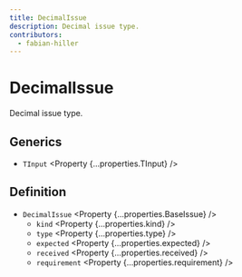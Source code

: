 ```yaml
---
title: DecimalIssue
description: Decimal issue type.
contributors:
  - fabian-hiller
---
```



# DecimalIssue

Decimal issue type.

## Generics

- `TInput` <Property {...properties.TInput} />

## Definition

- `DecimalIssue` <Property {...properties.BaseIssue} />
  - `kind` <Property {...properties.kind} />
  - `type` <Property {...properties.type} />
  - `expected` <Property {...properties.expected} />
  - `received` <Property {...properties.received} />
  - `requirement` <Property {...properties.requirement} />
